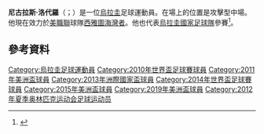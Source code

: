 {{Infobox football biography
| name = 尼古拉斯·洛代羅
| image = Urug tren (3).jpg
| image_size = 200
| caption = 
| fullname = Marcelo Nicolás Lodeiro Benítez
| birth_date = {{birth date and age|1989|3|21|df=y}}
| birth_place = [[烏拉圭|烏拉圭]][[派桑杜|派桑杜]]
| height = {{height|m=1.70}}
| position = [[攻擊中場|攻擊中場]]
| currentclub = [[西雅圖海灣者足球會|西雅圖海灣者]]
| clubnumber = 10
| youthyears1 =           |youthclubs1 = Barrio Obrero
| youthyears2 = 2003–2007 |youthclubs2 = [[民族足球俱乐部|蒙特維多國民隊]]
| years1 = 2007–2010 |clubs1 = [[民族足球俱乐部|蒙特維多國民隊]]          |caps1 = 43 |goals1 = 9
| years2 = 2010–2012 |clubs2 = [[阿贾克斯足球俱乐部|阿積士]]                               |caps2 = 21 |goals2 = 2
| years3 = 2012–2014 |clubs3 = [[保地花高足球競賽會|保地花高]]      |caps3 = 47 |goals3 = 7 
| years4 = 2014–2015 |clubs4 = [[哥連泰斯保利斯塔體育會|哥連泰斯]] |caps4 = 7  |goals4 = 0
| years5 = 2015–2016 |clubs5 = [[小保加體育會|小保加]]                                |caps5 = 30 |goals5 = 6
| years6 = 2016–     |clubs6 = [[西雅圖海灣者足球會|西雅圖海灣者]]                         |caps6 = 94 |goals6 = 26                 
| nationalyears1 = 2008–2009 |nationalteam1 = 烏拉圭U20
|nationalcaps1 = 11 |nationalgoals1 = 5
| nationalyears2 = 2009–     |nationalteam2 = [[烏拉圭國家足球隊|烏拉圭]] |nationalcaps2 =56 |nationalgoals2 = 4<!-- When you update this parameter, please update the nationalteam-update parameter! -->
| club-update = 25 April 2019
| nationalteam-update = 25 March 2019
}}

'''尼古拉斯·洛代羅'''（{{lang-es|Nicolás Lodeiro}}；{{bd|1989年|3月21日}}）是一位[[烏拉圭|烏拉圭]]足球運動員。在場上的位置是攻擊型中場。他現在效力於[[美職聯|美職聯]]球隊[[西雅圖海灣者足球會|西雅圖海灣者]]。他也代表[[烏拉圭國家足球隊|烏拉圭國家足球隊]]參賽<ref>{{cite web |url=http://www.goal.com/en/match/42602/uruguay-vs-costa-rica/lineup-stats |title=Uruguay vs Costa Rica |publisher=Goal.com |date=19 November 2009 |accessdate=23 January 2010 |archive-date=2009-11-22 |archive-url=https://web.archive.org/web/20091122174303/http://www.goal.com/en/match/42602/uruguay-vs-costa-rica/lineup-stats |dead-url=no }}</ref>。
==參考資料==
{{Reflist}}

{{2010年世界盃足球賽烏拉圭參賽名單}}
{{2011年美洲國家盃足球賽烏拉圭參賽名單}}
{{2013年洲際國家盃足球賽烏拉圭參賽名單}}
{{2014年世界杯足球赛乌拉圭参赛名单}}
{{2016年美洲盃足球賽烏拉圭參賽名單}}
{{2019年美洲盃足球賽烏拉圭參賽名單}}

{{DEFAULTSORT: Lodeiro, Nicolas}}
[[Category:烏拉圭足球運動員|Category:烏拉圭足球運動員]]
[[Category:2010年世界盃足球賽球員|Category:2010年世界盃足球賽球員]]
[[Category:2011年美洲盃球員|Category:2011年美洲盃球員]]
[[Category:2013年洲際國家盃球員|Category:2013年洲際國家盃球員]]
[[Category:2014年世界盃足球賽球員|Category:2014年世界盃足球賽球員]]
[[Category:2015年美洲盃球員|Category:2015年美洲盃球員]]
[[Category:2019年美洲盃球員|Category:2019年美洲盃球員]]
[[Category:2012年夏季奥林匹克运动会足球运动员|Category:2012年夏季奥林匹克运动会足球运动员]]